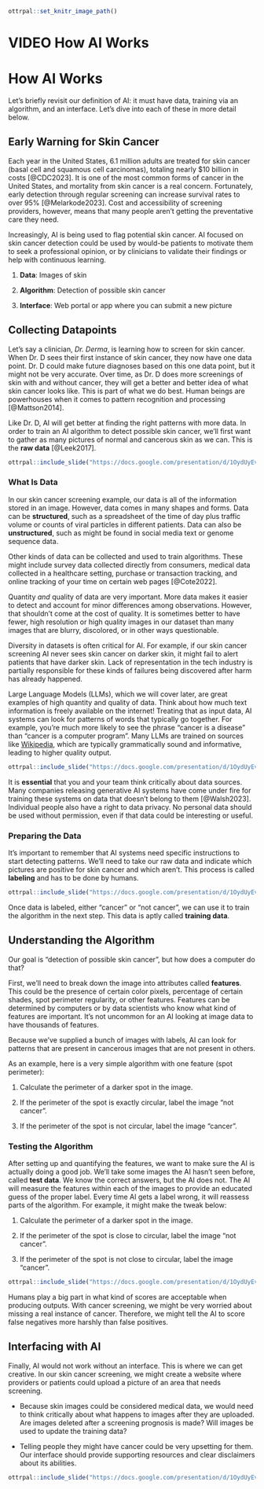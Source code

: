 
```r
ottrpal::set_knitr_image_path()
```

# VIDEO How AI Works

# How AI Works

Let's briefly revisit our definition of AI: it must have data, training via an algorithm, and an interface. Let's dive into each of these in more detail below.

## Early Warning for Skin Cancer

Each year in the United States, 6.1 million adults are treated for skin cancer (basal cell and squamous cell carcinomas), totaling nearly $10 billion in costs [@CDC2023]. It is one of the most common forms of cancer in the United States, and mortality from skin cancer is a real concern. Fortunately, early detection through regular screening can increase survival rates to over 95% [@Melarkode2023]. Cost and accessibility of screening providers, however, means that many people aren't getting the preventative care they need.

Increasingly, AI is being used to flag potential skin cancer. AI focused on skin cancer detection could be used by would-be patients to motivate them to seek a professional opinion, or by clinicians to validate their findings or help with continuous learning.

1. **Data**: Images of skin

1. **Algorithm**: Detection of possible skin cancer

1. **Interface**: Web portal or app where you can submit a new picture

## Collecting Datapoints

Let's say a clinician, *Dr. Derma*, is learning how to screen for skin cancer. When Dr. D sees their first instance of skin cancer, they now have one data point. Dr. D could make future diagnoses based on this one data point, but it might not be very accurate. Over time, as Dr. D does more screenings of skin with and without cancer, they will get a better and better idea of what skin cancer looks like. This is part of what we do best. Human beings are powerhouses when it comes to pattern recognition and processing [@Mattson2014].

Like Dr. D, AI will get better at finding the right patterns with more data. In order to train an AI algorithm to detect possible skin cancer, we'll first want to gather as many pictures of normal and cancerous skin as we can. This is the **raw data** [@Leek2017].

```r
ottrpal::include_slide("https://docs.google.com/presentation/d/1OydUyEv1uEzn8ONPznxH1mGd4VHC9n88_aUGqkHJX4I/edit#slide=id.g263e06ef889_36_153")
```

### What Is Data

In our skin cancer screening example, our data is all of the information stored in an image. However, data comes in many shapes and forms. Data can be **structured**, such as a spreadsheet of the time of day plus traffic volume or counts of viral particles in different patients. Data can also be **unstructured**, such as might be found in social media text or genome sequence data. 

Other kinds of data can be collected and used to train algorithms. These might include survey data collected directly from consumers, medical data collected in a healthcare setting, purchase or transaction tracking, and online tracking of your time on certain web pages [@Cote2022].

Quantity *and* quality of data are very important. More data makes it easier to detect and account for minor differences among observations. However, that shouldn't come at the cost of quality. It is sometimes better to have fewer, high resolution or high quality images in our dataset than many images that are blurry, discolored, or in other ways questionable.

<div class = "ethics"> 
Diversity in datasets is often critical for AI. For example, if our skin cancer screening AI never sees skin cancer on darker skin, it might fail to alert patients that have darker skin. Lack of representation in the tech industry is partially responsible for these kinds of failures being discovered after harm has already happened. 
</div>

Large Language Models (LLMs), which we will cover later, are great examples of high quantity and quality of data. Think about how much text information is freely available on the internet! Treating that as input data, AI systems can look for patterns of words that typically go together. For example, you're much more likely to see the phrase "cancer is a disease" than "cancer is a computer program". Many LLMs are trained on sources like [Wikipedia](https://www.wikipedia.org/), which are typically grammatically sound and informative, leading to higher quality output.

```r
ottrpal::include_slide("https://docs.google.com/presentation/d/1OydUyEv1uEzn8ONPznxH1mGd4VHC9n88_aUGqkHJX4I/edit#slide=id.g2a3877ab699_0_79")
```

<div class = "ethics"> 
It is **essential** that you and your team think critically about data sources. Many companies releasing generative AI systems have come under fire for training these systems on data that doesn't belong to them [@Walsh2023]. Individual people also have a right to data privacy. No personal data should be used without permission, even if that data could be interesting or useful.  
</div>

### Preparing the Data

It's important to remember that AI systems need specific instructions to start detecting patterns. We'll need to take our raw data and indicate which pictures are positive for skin cancer and which aren't. This process is called **labeling** and has to be done by humans.

```r
ottrpal::include_slide("https://docs.google.com/presentation/d/1OydUyEv1uEzn8ONPznxH1mGd4VHC9n88_aUGqkHJX4I/edit#slide=id.g263e06ef889_36_318")
```

Once data is labeled, either "cancer" or "not cancer", we can use it to train the algorithm in the next step. This data is aptly called **training data**.

## Understanding the Algorithm

Our goal is "detection of possible skin cancer", but how does a computer do that?

First, we'll need to break down the image into attributes called **features**. This could be the presence of certain color pixels, percentage of certain shades, spot perimeter regularity, or other features. Features can be determined by computers or by data scientists who know what kind of features are important. It's not uncommon for an AI looking at image data to have thousands of features.

Because we've supplied a bunch of images with labels, AI can look for patterns that are present in cancerous images that are not present in others.

As an example, here is a very simple algorithm with one feature (spot perimeter):

1. Calculate the perimeter of a darker spot in the image.

1. If the perimeter of the spot is exactly circular, label the image "not cancer".

1. If the perimeter of the spot is not circular, label the image "cancer".

### Testing the Algorithm

After setting up and quantifying the features, we want to make sure the AI is actually doing a good job. We'll take some images the AI hasn't seen before, called **test data**. We know the correct answers, but the AI does not. The AI will measure the features within each of the images to provide an educated guess of the proper label. Every time AI gets a label wrong, it will reassess parts of the algorithm. For example, it might make the tweak below:

1. Calculate the perimeter of a darker spot in the image.

1. If the perimeter of the spot is close to circular, label the image "not cancer".

1. If the perimeter of the spot is not close to circular, label the image "cancer".

```r
ottrpal::include_slide("https://docs.google.com/presentation/d/1OydUyEv1uEzn8ONPznxH1mGd4VHC9n88_aUGqkHJX4I/edit#slide=id.g263e06ef889_36_360")
```

Humans play a big part in what kind of scores are acceptable when producing outputs. With cancer screening, we might be very worried about missing a real instance of cancer. Therefore, we might tell the AI to score false negatives more harshly than false positives.

## Interfacing with AI

Finally, AI would not work without an interface. This is where we can get creative. In our skin cancer screening, we might create a website where providers or patients could upload a picture of an area that needs screening. 

- Because skin images could be considered medical data, we would need to think critically about what happens to images after they are uploaded. Are images deleted after a screening prognosis is made? Will images be used to update the training data?

- Telling people they might have cancer could be very upsetting for them. Our interface should provide supporting resources and clear disclaimers about its abilities.

```r
ottrpal::include_slide("https://docs.google.com/presentation/d/1OydUyEv1uEzn8ONPznxH1mGd4VHC9n88_aUGqkHJX4I/edit#slide=id.g263e06ef889_36_397")
```
